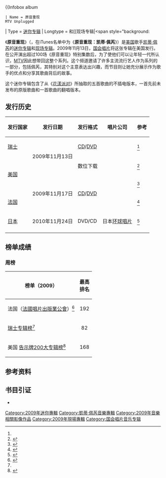 {{noteTA
|G1=Music
|G2=Show
|G3=Katy Perry
}}
{{Infobox album <!--See Wikipedia:WikiProject_Albums -->
 | Name = 原音重现<br>MTV Unplugged
| Type          = [[迷你专辑|迷你专辑]]
| Longtype      = 和[[现场专辑|<span style="background: {{Infobox Album/color]]
 | Artist = [[凯蒂·佩芮|凯蒂·佩芮]]
 | Cover = KatyPerryMTVunplugged.png
 | Released = 2009年11月13日
 | Recorded = 于2009年7月22日<br>[[纽约州|纽约州]][[纽约|纽约]]<br>NEP市中心录音室（NEP Midtown Studios）
 | Genre = {{flat list| 
*[[原音樂|原音]] 
*{{le|休闲音乐|Lounge music|休闲}}}}<!-- Please see composition section before changing, thanks -->
 | Length = 29:36 <small>(EP)</small><br> 45:00 <small>(DVD)</small>
 | Label = [[国会音乐集团|国会]]
 | Producer = 
 | Last album  = 《[[花漾派对|花漾派对]]》<br>（2008）
 | This album  = 《'''原音重现'''》<br>（2009）
 | Next album  = 《[[花漾年华|花漾年华]]》<br>（2010）
}}

《'''原音重现'''》（{{lang-en|'''MTV Unplugged'''}}，在iTunes名单中为《'''原音重现：凯蒂·佩芮'''》）是[[美国|美国]]歌手[[凯蒂·佩芮|凯蒂·佩芮]]的[[迷你专辑|迷你专辑]]和[[现场专辑|现场专辑]]。2009年11月13日，[[国会音乐集团|国会唱片]]将这张专辑在美国发行。在公开演出超过100场《原音重现》特别集数后，为了使他们可以让年轻一代所认识，[[MTV|MTV]]因此想带回这整个系列。这个频道邀请了许多主流流行艺人作为系列的一部分，包括佩芮，其特别对这个主意表达出兴趣，而节目则让她充分展示作为歌手的优点和分享其歌曲背后的故事。

这个迷你专辑包含了从《[[花漾派对|花漾派对]]》所抽取的五首歌曲的不插电版本，一首先前未发布的原版歌曲和一首{{le|伟恩的喷泉乐团|Fountains of Wayne}}歌曲的翻唱版本。

==发行历史==
{| class="wikitable plainrowheaders"
|-
! scope="col"| 发行国家
! scope="col"| 发行日期
! scope="col"| 发行格式
! scope="col"| 唱片公司
! scope="col"| 参考
|-
! scope="row" | [[瑞士|瑞士]]
| rowspan="2"|2009年11月13日
|[[CD|CD]]/[[DVD|DVD]]
|rowspan="4"| {{flatlist|
*[[国会音乐集团|国会]]
*[[EMI|EMI]]}}
|<ref name="swiss"/>
|-
! scope="row" rowspan="2"| [[美国|美国]]
| 数位下载
| <ref name="itunes">{{cite web|title=MTV Unplugged: Katy Perry — Katy Perry|url=https://itunes.apple.com/us/album/mtv-unplugged-katy-perry/id716650460|publisher=[[iTunes_Store|iTunes Store]]|accessdate=2014-01-05|archive-date=2015-07-13|archive-url=https://web.archive.org/web/20150713111718/https://itunes.apple.com/us/album/mtv-unplugged-katy-perry/id716650460|dead-url=no}}</ref>
|-
| rowspan="2"|2009年11月17日
| rowspan="2"|[[CD|CD]]/[[DVD|DVD]]
|<ref name="mont">{{cite web|author=Montgomery, James|title=Katy Perry's MTV Unplugged Album Will Feature Two New Songs|url=http://www.mtv.com/news/articles/1623630/katy-perry-release-mtv-unplugged-album.jhtml|publisher=MTV News|accessdate=2014-01-05|date=2009-10-12|archive-date=2013-12-13|archive-url=https://web.archive.org/web/20131213210715/http://www.mtv.com/news/articles/1623630/katy-perry-release-mtv-unplugged-album.jhtml|dead-url=no}}</ref>
|-
! scope="row" | [[法国|法国]]
| <ref name="fnac">{{cite web|title=Katy Perry MTV Unplugged|url=http://musique.fnac.com/a2758305/Katy-Perry-Katy-Perry-MTV-Unplugged-CD-album|publisher=[[Fnac|Fnac]].com|accessdate=2014-01-06|archive-date=2014-01-07|archive-url=https://web.archive.org/web/20140107042033/http://musique.fnac.com/a2758305/Katy-Perry-Katy-Perry-MTV-Unplugged-CD-album|dead-url=no}}</ref>
|-
! scope="row" | [[日本|日本]]
|2010年11月24日
|DVD/CD
|日本[[环球唱片|环球唱片]]
|<ref name="japan">{{cite web|title=MTV Unplugged [DVD+CD]|accessdate=2014-01-06|publisher=CDJapan.com|url=http://www.cdjapan.co.jp/detailview.html?KEY=TOBW-3384|archive-date=2014-01-07|archive-url=https://web.archive.org/web/20140107022415/http://www.cdjapan.co.jp/detailview.html?KEY=TOBW-3384|dead-url=no}}</ref>
|-
|}

==榜单成绩==

===周榜===
{|class="wikitable sortable"
|-
!榜单（2009）
!最高<br />排名
|-
|align="left"|法国（[[法國唱片出版業公會|法國唱片出版業公會]]）<ref name = "swiss">{{cite web |author=Steffen Hung |url=http://hitparade.ch/showitem.asp?interpret=Katy+Perry&titel=MTV+Unplugged&cat=a |title=Katy Perry - MTV Unplugged |publisher=[[Syndicat_National_de_l'Édition_Phonographique|Syndicat National de l'Édition Phonographique]] |date= |accessdate=2012-03-02 |archive-date=2014-01-06 |archive-url=https://web.archive.org/web/20140106031546/http://hitparade.ch/showitem.asp?interpret=Katy+Perry&titel=MTV+Unplugged&cat=a |dead-url=no }}</ref>
| style="text-align:center;"|192
|-
|align="left"|[[瑞士音乐榜|瑞士专辑榜]]<ref name = "swiss" />
| style="text-align:center;"|82
|-
|align="left"|美国 [[告示牌200大专辑榜|告示牌200大专辑榜]]<ref>{{cite web|url={{BillboardURLbyName|artist=katy perry|chart=Billboard 200}} |title=Music Albums, Top 200 Albums & Music Album Charts |work=Billboard|accessdate=2014-01-06}}</ref>
| style="text-align:center;"|168
|}

==参考资料==
{{Reflist|2}}

==书目引证==
{{refbegin}}
*{{Citation
 | last = Berry
 | first = Jo
 | title = Katy Perry: California Girl
 | year = 2012
 | publisher = Orion Books
 | isbn = 978-1-4091-3361-2
 }}
{{refend}}
{{Katy Perry}}

{{DEFAULTSORT:Mtv Unplugged}}
[[Category:2009年迷你專輯|Category:2009年迷你專輯]]
[[Category:凱蒂·佩芮音樂專輯|Category:凱蒂·佩芮音樂專輯]]
[[Category:2009年音樂相關影像作品|Category:2009年音樂相關影像作品]]
[[Category:2009年現場專輯|Category:2009年現場專輯]]
[[Category:国会唱片音乐专辑|Category:国会唱片音乐专辑]]
